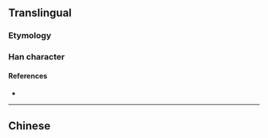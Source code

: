 {{character info/new}}
{{also|淪}}
==Translingual==

===Etymology===
{{Han simp|淪|f=侖|t=仑}}

===Han character===
{{Han char|rn=85|rad=水|as=04|sn=7|four=|canj=EOP|ids=⿰氵仑}}

====References====
* {{Han ref|kx=0612.121|hdz=31568.040|uh=6CA6|ud=27814}}

----

==Chinese==
{{zh-see|淪}}